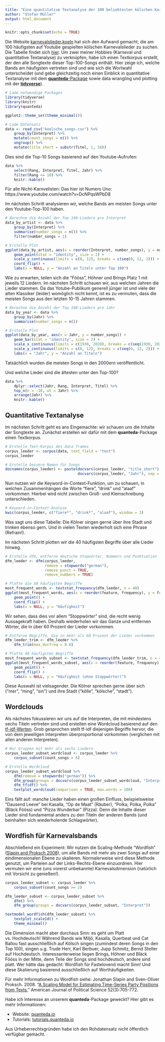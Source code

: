 ```yaml
---
title: "Eine quantitative Textanalyse der 100 beliebtesten kölschen Karnevalslieder"
author: "Stefan Müller"
output: html_document
---
```


```r
knitr::opts_chunk$set(echo = TRUE)
```

Die Website [karnevalslieder.koeln](http://www.karnevalslieder.koeln/top-100.html) hat sich den Aufwand gemacht, die am 100 häufigsten auf Youtube gespielten kölschen Karnevalslieder zu suchen. Die Tabelle findet sich [hier](www.karnevalslieder.koeln). Um zwei meiner Hobbies (Karneval und quantitative Textanalyse) zu verknüpfen, habe ich einen Textkorpus erstellt, der den alle Songtexte dieser Top-100-Songs enthält. Hier zeige ich, welche Bands am häufigsten vertreten sind und wie sich die Wortwahl unterscheidet (und gebe gleichzeitig noch einen Einblick in quantitative Textanalyse mit dem [**quanteda**-Package](www.quanteda.io) sowie data wrangling und plotting mit der [**tidyverse**](www.tidyverse.org)).

```r
# Lade notwendige Packages
library(tidyverse)
library(knitr)
library(quanteda)

ggplot2::theme_set(theme_minimal())

# Lade Datensatz
data <- read_csv("koelsche_songs.csv") %>%
    group_by(Interpret) %>% 
    mutate(count_songs = n()) %>% 
    ungroup() %>% 
    mutate(title_short = substr(Titel, 1, 10))
```

Dies sind die Top-10 Songs basierend auf den Youtube-Aufrufen:

```r
data %>% 
    select(Rang, Interpret, Titel, Jahr) %>% 
    filter(Rang <= 10) %>% 
    knitr::kable()
```

Für alle Nicht-Karnvelisten: Das hier ist Numero Uno: https://www.youtube.com/watch?v=DcNPqsWPbD8

Im nächsten Schritt analysieren wir, welche Bands am meisten Songs unter den Youtube-Top-100 haben.


```r
# Berechne die Anzahl der Top 100-Liedern pro Interpret
data_by_artist <- data %>% 
    group_by(Interpret) %>% 
    summarise(number_songs = n()) %>% 
    filter(number_songs > 1) 

# Erstelle Plot
ggplot(data_by_artist, aes(x = reorder(Interpret, number_songs), y = number_songs)) + 
    geom_point(stat = "identity", size = 2) +
    scale_y_continuous(limits = c(0, 12), breaks = c(seq(0, 12, 2))) +
    coord_flip() +
    labs(x = NULL, y = "Anzahl an Titeln unter Top 100")

```

Wie zu erwarten, teilen sich die "Fööss", Höhner und Brings Platz 1 mit jeweils 12 Liedern. Im nächsten Schritt schauen wir, aus welchen Jahren die Lieder stammen. Da das Yotube-Publikum generell jünger ist und viele der alten Klassiker (leider) womöglich nicht kennt, ist es zu vermuten, dass die meisten Songs aus den letzten 10-15 Jahren stammen.

```r
# Berechne die Anzahl der Top 100-Liedern pro Jahr
data_by_year <- data %>% 
    group_by(Jahr) %>% 
    summarise(number_songs = n()) 

# Erstelle Plot
ggplot(data_by_year, aes(x = Jahr, y = number_songs)) + 
    geom_bar(stat = "identity", size = 2) +
    scale_x_continuous(limits = c(1930, 2020), breaks = c(seq(1930, 2020, 20))) +
    scale_y_continuous(limits = c(0, 12), breaks = c(seq(0, 12, 2))) +
    labs(x = "Jahr", y = "Anzahl an Titeln")
```


Tatsächlich wurden die meisten Songs in den 2000ern veröffentlicht.

Und welche Lieder sind die ältesten unter den Top-100?

```r
data %>% 
    dplyr::select(Jahr, Rang, Interpret, Titel) %>% 
    top_n(n = -10, wt = Jahr) %>% 
    arrange(Jahr) %>% 
    knitr::kable()
```


## Quantitative Textanalyse

Im nächsten Schritt geht es ans Eingemachte: wir schauen uns die Inhalte der Songtexte an. Zunächst erstellen wir dafür mit dem **quanteda**-Package einen Textkorpus.

```r
# Erstelle Text-Korpus des data frames
corpus_leeder <- corpus(data, text_field = "text") 
corpus_leeder

# Erstelle bessere Namen für Songs
docnames(corpus_leeder) <- paste(docvars(corpus_leeder, "title_short"),
                                 docvars(corpus_leeder, "Jahr"), sep = ", ")
```

Nun nutzen wir die Keyword-in-Context-Funktion, um zu schauen, in welchen Zusammenhängen die Worte "fiere", "drink" und "alaaf" vorkommen. Hierbei wird nicht zwischen Groß- und Kleinschreibung unterschieden. 


```r
# Keyword-in-Context-Analyse
kwic(corpus_leeder, c("fiere*", "drink*", "alaaf"), window = 3)
```

Was sagt uns diese Tabelle: Die Kölner singen gerne über ihre Stadt und trinken ebenso gern. Und in vielen Texten wiederholt sich eine Phrase (Refrain!).

Im nächsten Schritt plotten wir die 40 häufigsten Begriffe über alle Lieder hinweg. 

```r
# Erstelle dfm, entferne deutsche Stopwörter, Nummern und Punktuation
dfm_leeder <- dfm(corpus_leeder,
                  remove = stopwords("german"),
                  remove_punct = TRUE, 
                  remove_numbers = TRUE)

# Plotte die 40 häufigsten Begriffe
most_frequent_words <- textstat_frequency(dfm_leeder, n = 40)
ggplot(most_frequent_words, aes(x = reorder(feature, frequency), y = frequency)) +
    geom_point() + 
    coord_flip() +
    labs(x = NULL, y = "Häufigkeit")
```


Wir sehen, dass dies vor allem "Stoppwörter" sind, die recht wenig Aussagekraft haben. Deshalb wiederholen wir das Ganze und entfernen Wörter, die in über 60 Prozent der Lieder vorkommen. 

```r
# Entferne Begriffe, die in mehr als 60 Prozent der Lieder vorkommen
dfm_leeder_trim <- dfm_leeder %>% 
    dfm_trim(max_docfreq = 0.6)

# Plotte 40 häufigsten Begriffe
most_frequent_words_subset <- textstat_frequency(dfm_leeder_trim, n = 40)
ggplot(most_frequent_words_subset, aes(x = reorder(feature, frequency), y = frequency)) +
    geom_point() + 
    coord_flip() +
    labs(x = NULL, y = "Häufigkeit (ohne Stoppwörter)")
```

Diese Auswahl ist vielsagender. Die Kölner sprechen gerne über sich ("mer", "ming", "sin") und ihre Stadt ("kölle", "kölsche", "stadt").

## Wordclouds

Als nächstes fokussieren wir uns auf die Interpreten, die mit mindestens sechs Titeln vertreten sind und erstellen eine Wordcloud basierend auf den [tf-idf-Werten](https://de.wikipedia.org/wiki/Tf-idf-Maß). Grob gesprochen stellt tf-idf diejenigen Begriffe hervor, die von dem jeweiligen Interpreten überproportional vorkommen (verglichen mit allen anderen Interpreten). 

```r
# Nur Gruppen mit mehr als sechs Liedern
corpus_leeder_subset_wordcloud <- corpus_leeder %>% 
    corpus_subset(count_songs > 6)

# Erstelle Wordcloud
corpus_leeder_subset_wordcloud %>% 
    dfm(remove = stopwords("german")) %>% 
    dfm_group(groups = docvars(corpus_leeder_subset_wordcloud, "Interpret")) %>%
    dfm_tfidf() %>% 
    textplot_wordcloud(comparison = TRUE, max.words = 100)
```

Eins fällt auf: manche Lieder haben einen großen Einfluss, beispielsweise "Dausend Leeve" bei Kasalla, "Op de Maat" (Räuber), "Polka, Polka, Polka" (Bläck Fööss) und "Pizza Wunderbar" (Pizza). Denn die Inhalte dieser Lieder sind fundamental anders zu den Titeln der anderen Bands (und beinhalten sich wiederholende Schlagwörter).

## Wordfish für Karnevalsbands

Abschließend ein Experiment: Wir nutzen die Scaling-Methode "Wordfish" ([Slapin and Proksch 2008](http://www.svenoliverproksch.com/uploads/1/2/9/8/12985397/slapin_proksch_ajps_2008.pdf)), um alle Bands mit mehr als zwei Songs auf einer eindimensionalen Ebene zu skalieren. Normalerweise wird diese Methode genutzt, um Parteien auf der Links-Rechts-Ebene einzuordnen. Hier vermuten wir eine (uns vorerst unbekannte) Karnevalsdimension (natürlich mit Vorsicht zu genießen!).

```r
corpus_leeder_subset <- corpus_leeder %>% 
    corpus_subset(count_songs >= 2)

dfm_leeder_subset <- corpus_leeder_subset %>% 
    dfm() %>% 
    dfm_group(groups = docvars(corpus_leeder_subset, "Interpret"))

textmodel_wordfish(dfm_leeder_subset) %>% 
    textplot_scale1d() +
    theme_minimal()
```

Die Dimension macht aber durchaus Sinn: es geht um Platt vs. Hochdeutsch! Während Bands wie Miljö, Kasalla, Querbeat und Cat Ballou fast ausschließlich auf Kölsch singen (zumindest deren Songs in den Top 100), singen u.g. Trude Herr, Karl Berbuer, Jupp Schmitz, Bernd Stelter auf Hochdeutsch. Interessanterweise liegen Brings, Höhner und Bläck Fööss in der Mitte, denn Teile der Songs sind hochdeutsch, andere sind platt. Wer hätte das gedacht: Wordfish für Fastelovend macht Sinn! Und diese Skalierung basierend ausschließlich auf Worthäufigkeiten.

Für mehr Informationen zu Wordfish siehe: Jonathan Slapin and Sven-Oliver Proksch. 2008. "[A Scaling Model for Estimating Time-Series Party Positions from Texts.](http://www.svenoliverproksch.com/uploads/1/2/9/8/12985397/slapin_proksch_ajps_2008.pdf)" American Journal of Political Science 52(3):705-772.

Habe ich Interesse an unserem **quanteda**-Package geweckt? Hier gibt es mehr Informationen:

- Website: [quanteda.io](www.quanteda.io)
- Tutorials: [tutorials.quanteda.io](tutorials.quanteda.io)

Aus Urheberrechtsgründen habe ich den Rohdatensatz nicht öffentlich verfügbar gemacht.

